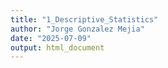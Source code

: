 ```yaml
---
title: "1_Descriptive_Statistics"
author: "Jorge Gonzalez Mejia"
date: "2025-07-09"
output: html_document
---
```


